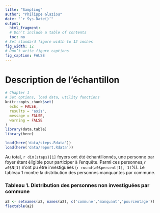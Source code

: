 ```yaml
--- 
title: "Sampling" 
author: "Philippe Glaziou" 
date: "`r Sys.Date()`" 
output:  
  html_fragment: 
  # Don’t include a table of contents 
  toc: no 
# Set standard figure width to 12 inches 
fig_width: 12 
# Don’t write figure captions 
fig_caption: FALSE 
--- 
```


# Description de l'échantillon
  
```r
# Chapter 1
# Set options, load data, utility functions 
knitr::opts_chunk$set(
  echo = FALSE,
  results = "asis",
  message = FALSE,
  warning = FALSE
)
library(data.table)
library(here)

load(here('data/steps.Rdata'))
load(here('data/report.Rdata'))

``` 

Au total, `r dim(steps)[1]` foyers ont été échantillonnés, une personne par foyer étant éligible pour participer à l'enquête. Parmi ces personnes,`r a0$N[1]` n'ont pu être investiguées (`r round(a0$percent[1], 1)`%). Le tableau 1 montre la distribution des personnes manquantes par commune.

### Tableau 1. Distribution des personnes non investiguées par commune


```r
a2 <- setnames(a2, names(a2), c('commune','manquant','pourcentage'))
flextable(a2)

```






